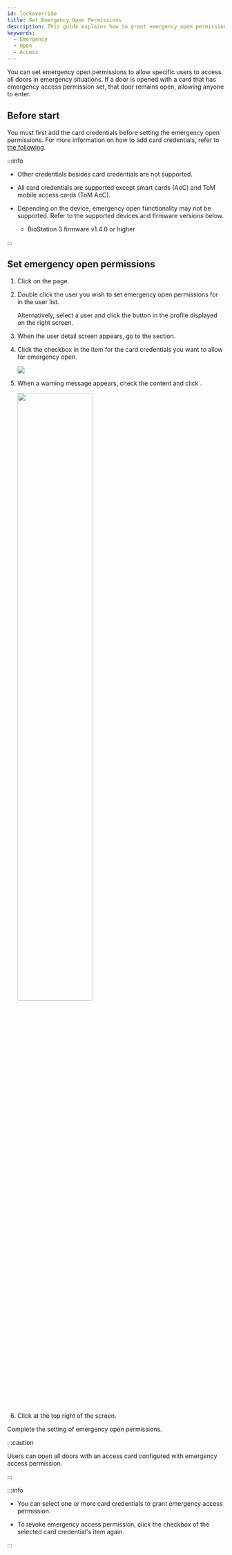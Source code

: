 ```yaml
---
id: lockoverride
title: Set Emergency Open Permissions
description: This guide explains how to grant emergency open permissions to card credentials for specific users to open all doors in emergency situations.
keywords:
  - Emergency
  - Open
  - Access
---
```


You can set emergency open permissions to allow specific users to access all doors in emergency situations. If a door is opened with a card that has emergency access permission set, that door remains open, allowing anyone to enter.

## Before start

You must first add the card credentials before setting the emergency open permissions. For more information on how to add card credentials, refer to [the following](enroll-credential-card).

:::info

* Other credentials besides card credentials are not supported.

* All card credentials are supported except smart cards (AoC) and ToM mobile access cards (ToM AoC).

* Depending on the device, emergency open functionality may not be supported. Refer to the supported devices and firmware versions below.

  * BioStation 3 firmware v1.4.0 or higher

:::

## Set emergency open permissions

1. Click <Cmd sid='shell.header.user' /> on the <Cmd sid='shell.header.launcher' /> page.

2. Double click the user you wish to set emergency open permissions for in the user list.

   Alternatively, select a user and click the <Cmd sid='team.user.preview.button.seeMore' /> button in the profile displayed on the right screen.

3. When the user detail screen appears, go to the <Cmd sid='team.user.credential.title' /> section.

4. Click the checkbox in the <Cmd sid='team.user.table.lockOverride' /> item for the card credentials you want to allow for emergency open.

   <Image src='/img/biostarx-user-credential-set-emergency-opening.png' />

5. When a warning message appears, check the content and click <Cmd sid='common.button.continue' />.

   <Image src='/img/biostarx-user-credential-set-emergency-opening-warning.png' width='60%' />

6. Click <Cmd sid='common.save' /> at the top right of the screen.

Complete the setting of emergency open permissions.

:::caution

Users can open all doors with an access card configured with emergency access permission.

:::

:::info

* You can select one or more card credentials to grant emergency access permission.

* To revoke emergency access permission, click the checkbox of the selected card credential's <Cmd sid='team.user.table.lockOverride' /> item again.

:::
